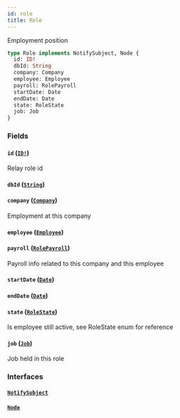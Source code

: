 ```yaml
---
id: role
title: Role
---
```


Employment position

```graphql
type Role implements NotifySubject, Node {
  id: ID!
  dbId: String
  company: Company
  employee: Employee
  payroll: RolePayroll
  startDate: Date
  endDate: Date
  state: RoleState
  job: Job
}
```

### Fields

#### `id` ([`ID!`](/docs/partners/truework/scalars/id))

Relay role id

#### `dbId` ([`String`](/docs/partners/truework/scalars/string))

#### `company` ([`Company`](/docs/partners/truework/objects/company))

Employment at this company

#### `employee` ([`Employee`](/docs/partners/truework/objects/employee))

#### `payroll` ([`RolePayroll`](/docs/partners/truework/objects/role-payroll))

Payroll info related to this company and this employee

#### `startDate` ([`Date`](/docs/partners/truework/scalars/date))

#### `endDate` ([`Date`](/docs/partners/truework/scalars/date))

#### `state` ([`RoleState`](/docs/partners/truework/enums/role-state))

Is employee still active, see RoleState enum for reference

#### `job` ([`Job`](/docs/partners/truework/objects/job))

Job held in this role

### Interfaces

#### [`NotifySubject`](/docs/partners/truework/interfaces/notify-subject)

#### [`Node`](/docs/partners/truework/interfaces/node)
